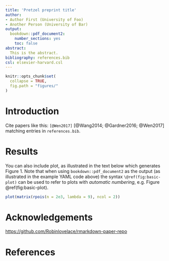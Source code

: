 ```yaml
---
title: 'Pretzel preprint title'
author:
- Author First (University of Foo)
- Another Person (University of Bar)
output:
  bookdown::pdf_document2:
    number_sections: yes
    toc: false
abstract: 
  This is the abstract.
bibliography: references.bib
csl: elsevier-harvard.csl
---
```


```r
knitr::opts_chunk$set(
  collapse = TRUE,
  fig.path = "figures/"
)
```



# Introduction

Cite papers like this: `[@Wen2017]` [@Wang2014; @Gardner2016; @Wen2017] matching entries in `references.bib`. 


# Results

You can also include plot, as illustrated in the text below which generates Figure 1. Note that when using `bookdown::pdf_document2` as the output (as illustrated in the example YAML code above) the syntax `\@ref(fig:basic-plot)` can be used to refer to plots with *automatic numbering*, e.g. Figure \@ref(fig:basic-plot).

```r
plot(matrix(rpois(n = 2e3, lambda = 9), ncol = 2))
```

# Acknowledgements {-}

[https://github.com/Robinlovelace/rmarkdown-paper-repo](https://github.com/Robinlovelace/rmarkdown-paper-repo)

# References

